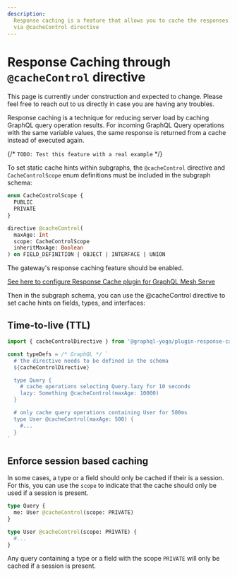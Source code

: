 ```yaml
---
description:
  Response caching is a feature that allows you to cache the responses of your GraphQL Mesh Gateway
  via @cacheControl directive
---
```



# Response Caching through `@cacheControl` directive

<Callout>
  This page is currently under construction and expected to change. Please feel free to reach out to
  us directly in case you are having any troubles.
</Callout>

Response caching is a technique for reducing server load by caching GraphQL query operation results.
For incoming GraphQL Query operations with the same variable values, the same response is returned
from a cache instead of executed again.

{/* `TODO: Test this feature with a real example` */}

To set static cache hints within subgraphs, the `@cacheControl` directive and `CacheControlScope`
enum definitions must be included in the subgraph schema:

```graphql
enum CacheControlScope {
  PUBLIC
  PRIVATE
}

directive @cacheControl(
  maxAge: Int
  scope: CacheControlScope
  inheritMaxAge: Boolean
) on FIELD_DEFINITION | OBJECT | INTERFACE | UNION
```

<Callout>
  The gateway's response caching feature should be enabled.

[See here to configure Response Cache plugin for GraphQL Mesh Serve](/v1/serve/features/performance/response-caching)

</Callout>

Then in the subgraph schema, you can use the @cacheControl directive to set cache hints on fields,
types, and interfaces:

## Time-to-live (TTL)

```ts filenmae="Response Cache configuration with TTL using @cacheControl directive"
import { cacheControlDirective } from '@graphql-yoga/plugin-response-cache'

const typeDefs = /* GraphQL */ `
  # the directive needs to be defined in the schema
  ${cacheControlDirective}

  type Query {
    # cache operations selecting Query.lazy for 10 seconds
    lazy: Something @cacheControl(maxAge: 10000)
  }

  # only cache query operations containing User for 500ms
  type User @cacheControl(maxAge: 500) {
    #...
  }
`
```

## Enforce session based caching

In some cases, a type or a field should only be cached if their is a session. For this, you can use
the `scope` to indicate that the cache should only be used if a session is present.

```graphql
type Query {
  me: User @cacheControl(scope: PRIVATE)
}

type User @cacheControl(scope: PRIVATE) {
  #...
}
```

Any query containing a type or a field with the scope `PRIVATE` will only be cached if a session is
present.
